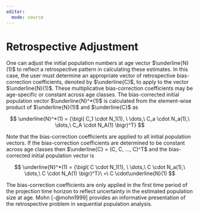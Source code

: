 ```yaml
---
editor: 
  mode: source
---
```


# Retrospective Adjustment {.unnumbered}

One can adjust the initial population numbers at age vector $\underline{N}(1)$ to reflect a retrospective pattern in calculating these estimates. In this case, the user must determine an appropriate vector of retrospective bias-correction coefficients, denoted by $\underline{C}$, to apply to the vector $\underline{N}(1)$. These multiplicative bias-correction coefficients may be age-specific or constant across age classes. The bias-corrected initial population vector $\underline{N}^*(1)$ is calculated from the element-wise product of $\underline{N}(1)$ and $\underline{C}$ as

$$
\underline{N}^*(1) = {\bigl( C_1 \cdot N_1(1), \ \dots,\  C_a \cdot N_a(1),\ \dots,\ C_A \cdot N_A(1) \bigr)^T}
$$

Note that the bias-correction coefficients are applied to all initial population vectors. If the bias-correction coefficients are determined to be constant across age classes then $\underline{C} = (C, C, ..., C)^T$ and the bias-corrected initial population vector is

$$
\underline{N}^*(1) = {\bigl( C \cdot N_1(1), \ \dots,\  C \cdot N_a(1),\ \dots,\ C \cdot N_A(1) \bigr)^T}\ =\ C \cdot\underline{N}(1)
$$

The bias-correction coefficients are only applied in the first time period of the projection time horizon to reflect uncertainty in the estimated population size at age. Mohn [-@mohn1999] provides an informative presentation of the retrospective problem in sequential population analysis.
